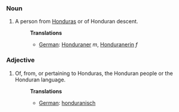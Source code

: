 ===Noun===
#A person from [[Honduras]] or of Honduran descent.
#:'''Translations'''
#:*[[German]]: [[Honduraner]] ''m'', [[Honduranerin]] ''f''

===Adjective===
#Of, from, or pertaining to Honduras, the Honduran people or the Honduran language.
#:'''Translations'''
#:*[[German]]: [[honduranisch]]